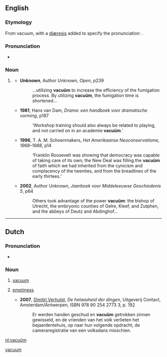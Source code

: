 {{rfc|strangely, all quoted sources have Dutch titles… Is this a [[coïncidence]]?  The first citation is quite useless, without date and author}}
==English==

===Etymology===
From vacuum, with a [[diæresis]] added to specify the pronunciation: {{IPA|/ˈvæ.kjuˌʌm̩̩/}}.

===Pronunciation===
* {{IPA|/ˈvæ.kjuˌʌm̩̩/}}

===Noun===
{{en-noun|vacuä}}

# {{rare}} {{alternative spelling of|vacuum#English|vacuum|lang=English}}
#* '''''Unknown''''', Author Unknown, ''Open'', p239
#*: …utilizing '''vacuüm''' to increase the efficiency of the fumigation process. By utilizing '''vacuüm''', the fumigation time is shortened…
#* '''1981''', Hans van Dam, ''Drama: een handboek voor dramatische vorming'', p187
#*: ‘Workshop training should also always be related to playing, and not carried on in an academie '''vacuüm'''.’
#* '''1996''', T. A. M. Schoenmakers, ''Het Amerikaanse Neoconservatisme, 1968–1988'', p14
#*: ‘Franklin Roosevelt was showing that democracy was capable of taking care of its own; the New Deal was filling the '''vacuüm''' of faith which we had inherited from the cynicism and complacency of the twenties, and from the breadlines of the early thirtees.’
#* '''2002''', Author Unknown, ''Jaarboek voor Middeleeuwse Geschiedenis 5'', p64
#*: Others took advantage of the power '''vacuüm''': the bishop of Utrecht, the embryonic counties of Gelre, Kleef, and Zutphen, and the abbeys of Deutz and Abdinghof…

[[Category:English words spelled with diacritics|vacuum]]

----

==Dutch==

{{rfe|lang=Dutch}}

===Pronunciation===
* {{IPA|/ˈva.ky.ym/|lang=nl}}

===Noun===
{{nl-noun2|n|s|pje}}

# [[vacuum]]
# {{figuratively}} [[emptiness]]
#* '''2007''', [[w:Dimitri Verhulst|Dimitri Verhulst]], ''De helaasheid der dingen'', Uitgeverij Contact, Amsterdam/Antwerpen, ISBN 978 90 254 2773 3, p. 192
#*: Er werden handen geschud en '''vacuüm''' getrokken zinnen gewisseld, en de vrienden van het volk verlieten het bejaardentehuis, op naar hun volgende opdracht, de cameraregistratie van een volksdans misschien.

[[nl:vacuüm]]